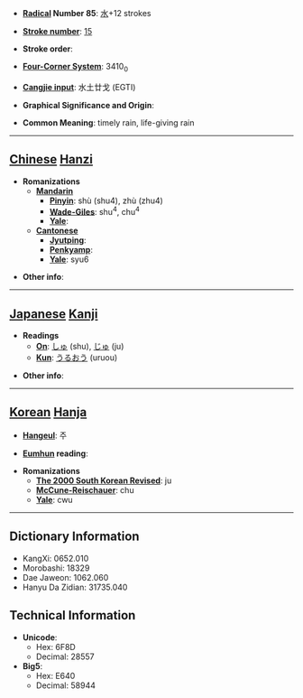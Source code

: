 * '''[[Wiktionary:Chinese radical index| Radical]] Number 85''': [[Wiktionary:Chinese radical index 水|水]]+12 strokes

* '''[[Wiktionary:Chinese total strokes index|Stroke number]]''': [[Wiktionary:Chinese total strokes index 15|15]]

* '''Stroke order''': 

* '''[[Wiktionary:Chinese four corner index|Four-Corner System]]''': 3410<sub>0</sub>

* '''[[Wiktionary:Chinese Cangjie index|Cangjie input]]''': 水土廿戈 (EGTI)

* '''Graphical Significance and Origin''': 

* '''Common Meaning''': timely rain, life-giving rain

----

== [[Chinese]] [[Hanzi]] ==

* '''Romanizations'''
** '''[[Mandarin]]'''
*** '''[[Pinyin]]''': shù (shu4), zhù (zhu4)
*** '''[[Wade-Giles]]''': shu<sup>4</sup>, chu<sup>4</sup>
*** '''[[Yale]]''': 
** '''[[Cantonese]]'''
*** '''[[Jyutping]]''':
*** '''[[Penkyamp]]''': 
*** '''[[Yale]]''': syu6

* '''Other info''': 

----

== [[Japanese]] [[Kanji]] ==

* '''Readings'''
** '''[[On]]''': [[しゅ]] (shu), [[じゅ]] (ju)
** '''[[Kun]]''': [[うるおう]] (uruou)

* '''Other info''':  

----

== [[Korean]] [[Hanja]] ==

* '''[[Hangeul]]''': 주

* '''[[Eumhun]] reading''': 

* '''Romanizations'''
** '''[[The 2000 South Korean Revised Romanization|The 2000 South Korean Revised]]''': ju
** '''[[McCune-Reischauer]]''': chu
** '''[[Yale]]''': cwu

----

== Dictionary Information ==

* KangXi: 0652.010
* Morobashi: 18329
* Dae Jaweon: 1062.060
* Hanyu Da Zidian: 31735.040

== Technical Information ==

* '''Unicode''':
** Hex: 6F8D
** Decimal: 28557
* '''Big5''':
** Hex: E640
** Decimal: 58944